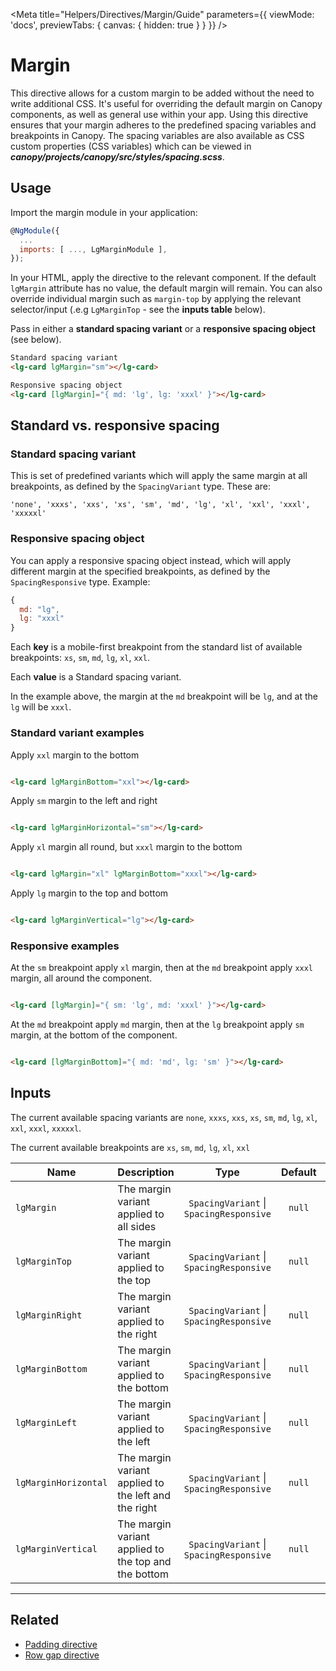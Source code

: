 
<Meta title="Helpers/Directives/Margin/Guide" parameters={{ viewMode: 'docs', previewTabs: { canvas: { hidden: true } } }} />

# Margin

This directive allows for a custom margin to be added without the need to write additional CSS. It's useful for overriding the default margin on Canopy components, as well as general use within your app. Using this directive ensures that your margin adheres to the predefined spacing variables and breakpoints in Canopy. The spacing variables are also available as CSS custom properties (CSS variables) which can be viewed in _**canopy/projects/canopy/src/styles/spacing.scss**_.

## Usage

Import the margin module in your application:

```js
@NgModule({
  ...
  imports: [ ..., LgMarginModule ],
});
```

In your HTML, apply the directive to the relevant component. If the default `lgMargin` attribute has no value, the default margin will remain. You can also override individual margin such as `margin-top` by applying the relevant selector/input (.e.g `LgMarginTop` - see the **inputs table** below).

Pass in either a **standard spacing variant** or a **responsive spacing object** (see below).

```html
Standard spacing variant
<lg-card lgMargin="sm"></lg-card>

Responsive spacing object
<lg-card [lgMargin]="{ md: 'lg', lg: 'xxxl' }"></lg-card>
```

## Standard vs. responsive spacing

### Standard spacing variant

This is set of predefined variants which will apply the same margin at all breakpoints, as defined by the `SpacingVariant` type. These are:

```
'none', 'xxxs', 'xxs', 'xs', 'sm', 'md', 'lg', 'xl', 'xxl', 'xxxl', 'xxxxxl'
```

### Responsive spacing object

You can apply a responsive spacing object instead, which will apply different margin at the specified breakpoints, as defined by the `SpacingResponsive` type. Example:

```js
{
  md: "lg",
  lg: "xxxl"
}
```

Each **key** is a mobile-first breakpoint from the standard list of available breakpoints: `xs`, `sm`, `md`, `lg`, `xl`, `xxl`.

Each **value** is a Standard spacing variant.

In the example above, the margin at the `md` breakpoint will be `lg`, and at the `lg` will be `xxxl`.


### Standard variant examples

Apply `xxl` margin to the bottom

```html

<lg-card lgMarginBottom="xxl"></lg-card>

```

Apply `sm` margin to the left and right

```html

<lg-card lgMarginHorizontal="sm"></lg-card>

```

Apply `xl` margin all round, but `xxxl` margin to the bottom

```html

<lg-card lgMargin="xl" lgMarginBottom="xxxl"></lg-card>

```

Apply `lg` margin to the top and bottom

```html

<lg-card lgMarginVertical="lg"></lg-card>

```

### Responsive examples


At the `sm` breakpoint apply `xl` margin, then at the `md` breakpoint apply `xxxl` margin, all around the component.

```html

<lg-card [lgMargin]="{ sm: 'lg', md: 'xxxl' }"></lg-card>

```

At the `md` breakpoint apply `md` margin, then at the `lg` breakpoint apply `sm` margin, at the bottom of the component.

```html

<lg-card [lgMarginBottom]="{ md: 'md', lg: 'sm' }"></lg-card>

```

## Inputs

The current available spacing variants are `none`, `xxxs`, `xxs`, `xs`, `sm`, `md`, `lg`, `xl`, `xxl`, `xxxl`, `xxxxxl`.

The current available breakpoints are `xs`, `sm`, `md`, `lg`, `xl`, `xxl`

| Name                 | Description                                          |                  Type                   | Default | Required |
|----------------------|------------------------------------------------------|:---------------------------------------:|:-------:|:--------:|
| `lgMargin`           | The margin variant applied to all sides              | `SpacingVariant` \| `SpacingResponsive` | `null`  |    No    |
| `lgMarginTop`        | The margin variant applied to the top                | `SpacingVariant` \| `SpacingResponsive` | `null`  |    No    |
| `lgMarginRight`      | The margin variant applied to the right              | `SpacingVariant` \| `SpacingResponsive` | `null`  |    No    |
| `lgMarginBottom`     | The margin variant applied to the bottom             | `SpacingVariant` \| `SpacingResponsive` | `null`  |    No    |
| `lgMarginLeft`       | The margin variant applied to the left               | `SpacingVariant` \| `SpacingResponsive` | `null`  |    No    |
| `lgMarginHorizontal` | The margin variant applied to the left and the right | `SpacingVariant` \| `SpacingResponsive` | `null`  |    No    |
| `lgMarginVertical`   | The margin variant applied to the top and the bottom | `SpacingVariant` \| `SpacingResponsive` | `null`  |    No    |

---

## Related

- [Padding directive](./?path=/docs/helpers-directives-padding-guide--page)
- [Row gap directive](./?path=/docs/helpers-directives-row-gap-guide--page)

<Feedback />
